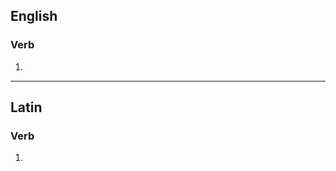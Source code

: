 ==English==

===Verb===
{{head|en|verb form}}

# {{en-third-person singular of|adduce}}

----

==Latin==

===Verb===
{{la-verb-form|addūcēs}}

# {{inflection of|la|addūcō||2|s|futr|actv|indc}}